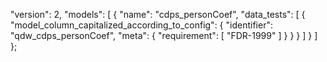   "version": 2,
  "models": [
    {
      "name": "cdps_personCoef",
      "data_tests": [
        {
          "model_column_capitalized_according_to_config": {
            "identifier": "qdw_cdps_personCoef",
            "meta": {
              "requirement": [
                "FDR-1999"
              ]
            }
          }
        }
      ]
    }
  ]
};
